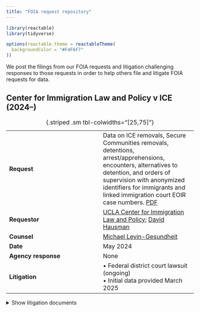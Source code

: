 ```yaml
---
title: "FOIA request repository"
---
```


```r
library(reactable)
library(tidyverse)

options(reactable.theme = reactableTheme(
  backgroundColor = "#F4F6F7"
))
```

We post the filings from our FOIA requests and litigation challenging responses to those requests in order to help others file and litigate FOIA requests for data. 

## Center for Immigration Law and Policy v ICE (2024--)

|   	|   	|
|---	|---	|
| **Request**  	| Data on ICE removals, Secure Communities removals, detentions, arrest/apprehensions, encounters, alternatives to detention, and orders of supervision with anonymized identifiers for immigrants and linked immigration court EOIR case numbers. [PDF](/foia/cilp-ice-2024/1%20FOIA%20request.pdf) |
| **Requestor** |  [UCLA Center for Immigration Law and Policy](https://law.ucla.edu/academics/centers/center-immigration-law-and-policy); [David Hausman](/team)	|
| **Counsel** | [Michael Levin-Gesundheit](/team) |
| **Date**  	  |  May 2024	|
| **Agency response**  	|  None	|
| **Litigation** | &bull; Federal district court lawsuit (ongoing)<br/>&bull; Initial data provided March 2025 |

: {.striped .sm tbl-colwidths="[25,75]"}

<details>
<summary>Show litigation documents</summary>

```r
tibble::tribble(
  ~filename, ~Court, ~Type, ~Filing, ~Date,
  # "1 FOIA request.pdf", "ICE FOIA Office", "FOIA request", "Original request", as.Date("2018-10-03"),
  # "2 FOIA request.pdf", "ICE FOIA Office", "FOIA request", "Email replies", as.Date("2018-10-25"),
  "2 District Court Complaint.pdf", "Federal District Court, Central District of CA", "Complaint", "Complaint", as.Date("2024-12-04")
) |> 
  mutate(Filing = glue::glue("<a href='/foia/cilp-v-ice-2024/{filename}'>{Filing}</a>")) |> 
  # filter to just get the detainers by type
  arrange(Date) |>
  transmute(Type, Filing, Date = format(Date, "%b. %d, %Y"), Court) |> 
  reactable::reactable(pagination = FALSE, columns = list(
    Type = colDef(minWidth = 50),
    Filing = colDef(minWidth = 100, html = TRUE),
    Date = colDef(minWidth = 40),
    Court = colDef(minWidth = 75)
  ))
```

## ACLU v ICE (2018--2021)

The decision in this case led to the requirement that agencies replace private identifiers with anonymized unique IDs if those private identifiers are needed to link different parts of an agency's database.

|   	|   	|
|---	|---	|
| **Request**  	| Data on ICE initial apprehensions, risk classification assessments, detentions, and removals with anonymized identifiers for immigrants. [PDF](/foia/aclu-v-ice/1 FOIA request.pdf) |
| **Requestor** |  ACLU Immigrant Rights Project; David Hausman 	|
| **Date**  	  |  Oct. 2018 	|
| **Agency response**  	|  None	|
| **Litigation** | &bull; Federal district court lawsuit, dismissed<br/>&bull; Appealed, district court decision overturned<br/>&bull; Data provided

: {.striped .sm tbl-colwidths="[25,75]"}



<details>
<summary>Show litigation documents</summary>

```r
tibble::tribble(
  ~filename, ~Court, ~Type, ~Filing, ~Date,
  # "1 FOIA request.pdf", "ICE FOIA Office", "FOIA request", "Original request", as.Date("2018-10-03"),
  # "2 FOIA request.pdf", "ICE FOIA Office", "FOIA request", "Email replies", as.Date("2018-10-25"),
  "3 District Court Complaint.pdf", "Federal District Court, Southern District of NY", "Complaint", "Complaint", as.Date("2019-07-29"),
  "4 Dist Court Briefing_Govt MSJ Dkt 31.pdf", "Federal District Court, Southern District of NY", "Brief", "Government Motion for Summary Judgement, Docket 31", as.Date("2020-05-07"), 
  "5 Dist Court Briefing_ACLU Cross MSJ Dkt 34.pdf", "Federal District Court, Southern District of NY", "Brief", "ACLU Cross Motion for Summary Judgement, Docket 34", as.Date("2020-06-18"), 
  "6 Dist Court Briefing_Govt Reply Dkt 39.pdf", "Federal District Court, Southern District of NY", "Brief", "Government Reply Docket 39", as.Date("2020-07-16"), 
  "7 Dist Court Briefing_ACLU Reply Dkt 41.pdf", "Federal District Court, Southern District of NY", "Brief", "ACLU Reply Docket 41", as.Date("2020-08-13"), 
  "8 Opinions_District Court Opinion.pdf", "Federal District Court, Southern District of NY", "Opinion", "District Court Opinion", as.Date("2021-03-10"), 
  "9 Appellate Briefing_ACLU Opening Brief.pdf", "2nd Circuit Court of Appeals", "Brief", "ACLU Opening Brief", as.Date("2021-08-20"),
  "10 Appellate Briefing_Govt Response Brief.pdf", "2nd Circuit Court of Appeals", "Brief", "Government Response Brief", as.Date("2021-11-19"), 
  "11 Appellate Briefing_ACLU Reply Brief.pdf", "2nd Circuit Court of Appeals", "Brief", "ACLU Reply Brief", as.Date("2021-12-27"), 
  "12 Record_Joint Appendix.pdf", "2nd Circuit Court of Appeals", "Record", "Joint Appendix", as.Date("2021-08-20"), 
  "13 2021.08.27.0037 AMICUS BRIEF, HLS Cyberlaw Clinic.pdf", "2nd Circuit Court of Appeals", "Amicus Brief", "Harvard Law School Cyberlaw Clinic", as.Date("2021-08-27"), 
  "14 2021.08.27.0039 AMICUS BRIEF - American Immigration Council, CREW, USIPC, NIJC, NIPNLG, RAICES, et al).pdf", "2nd Circuit Court of Appeals",  "Amicus Brief", "American Immigration Council, CREW, USIPC, NIJC, NIPNLG, RAICES, et al.",  as.Date("2021-08-27"),
  "15 2021.08.27.0042 AMICUS BRIEF - Electronic Frontier Foundation.pdf", "2nd Circuit Court of Appeals", "Amicus Brief", "Electronic Frontier Foundation", as.Date("2021-08-27"),
  "16 Second Circuit Opinion.pdf", "2nd Circuit Court of Appeals", "Opinion", "Second Circuit Opinion", as.Date("2023-01-26")
) |> 
  mutate(Filing = glue::glue("<a href='/foia/aclu-v-ice-2018/{filename}'>{Filing}</a>")) |> 
  # filter to just get the detainers by type
  arrange(Date) |>
  transmute(Type, Filing, Date = format(Date, "%b. %d, %Y"), Court) |> 
  reactable::reactable(pagination = FALSE, columns = list(
    Type = colDef(minWidth = 50),
    Filing = colDef(minWidth = 100, html = TRUE),
    Date = colDef(minWidth = 40),
    Court = colDef(minWidth = 75)
  ))
```

</details>
